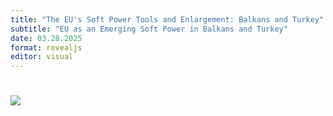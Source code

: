 ```yaml
---
title: "The EU's Soft Power Tools and Enlargement: Balkans and Turkey"
subtitle: "EU as an Emerging Soft Power in Balkans and Turkey"
date: 03.28.2025
format: revealjs
editor: visual
---
```


# ![](images/week 4-01.png)
